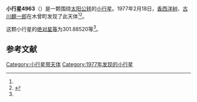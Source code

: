 {{Infobox planet
| bgcolour = #FFFFC0
| name = 4963 Kanroku
| symbol = 
| image = 
| caption = 
| discovery = yes
| discovery_ref = 
| discoverer = [[香西洋树|香西洋树]]、[[古川麒一郎|古川麒一郎]]
| discovery_site = [[木曾町|木曾町]] 
| discovered = 1977年2月18日
| designations = yes
| mp_name = 
| named_after = 
| alt_names = 1977 DR1/ 1973 GE1 / 1974 RC / 1981 CG / 1987 QU3
| mp_category = [[主带小行星|主带小行星]]
| orbit_ref = <ref name="a">[http://ssd.jpl.nasa.gov/sbdb.cgi?sstr=4963 4963 Kanroku] {{Wayback|url=http://ssd.jpl.nasa.gov/sbdb.cgi?sstr=4963 |date=20201124011313 }}，小行星數據庫瀏覽器（JPL Small-Body Database Browser）－[[美国国家航空航天局|美国国家航空航天局]]喷气推进实验室</ref>
| epoch = 2456400.5 (2013年4月18日更新)
| aphelion = {{convert|3.0274592|AU|km|3|abbr=on|lk=out}}
| perihelion = {{convert|2.1711446|AU|km|3|abbr=on}}
| semimajor = {{convert|2.5993019|AU|km|3|abbr=on}}
| eccentricity = 0.1647201
| period = 1530.676804 [[日|日]]<br />4.19[[儒略年|儒略年]]
| avg_speed = 
| inclination = 11.75534
| asc_node = 332.55006
| mean_anomaly = 
| arg_peri = 301.88520
| satellites = 
| physical_characteristics = yes
| dimensions = 
| mass = 
| density = 
| surface_grav = 
| escape_velocity = 
| sidereal_day = 
| axial_tilt = 
| pole_ecliptic_lat = 
| pole_ecliptic_lon = 
| albedo = 
| temperatures= 
| temp_name1 = 
| mean_temp_1 = 
| max_temp_1 = 
| temp_name2 = 
| max_temp_2 = 
| spectral_type = 
| abs_magnitude = 301.88520
}}

'''小行星4963'''（{{lang-en|4963 Kanroku}}）是一颗围绕[[太阳|太阳]][[公转|公转]]的[[小行星|小行星]]。1977年2月18日，[[香西洋树|香西洋树]]、[[古川麒一郎|古川麒一郎]]在木曾町发现了此天体<ref name="a" /><ref>{{cite news|title=小行星列表|url=http://cfa-www.harvard.edu/iau/lists/NumberedMPs.txt|accessdate=2013-07-08|newspaper=哈佛大学|archive-date=2008-05-17|archive-url=https://web.archive.org/web/20080517010638/http://cfa-www.harvard.edu/iau/lists/NumberedMPs.txt|dead-url=no}}</ref>。

这颗小行星的[[绝对星等|绝对星等]]为301.88520等<ref name="a" />。

==参考文献==
{{reflist}}
{{Minor Planet Number|[[小行星4962|小行星4962]]|[[小行星4964|小行星4964]]}}

{{小天体}}

[[Category:小行星带天体|Category:小行星带天体]]
[[Category:1977年发现的小行星|Category:1977年发现的小行星]]

{{asteroid-stub}}